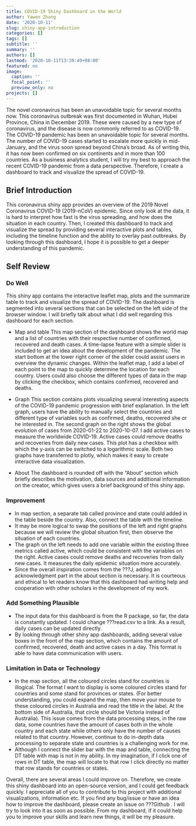 ```yaml
---
title: COVID-19 Shiny Dashboard in the World
author: Yawen Zhang
date: '2020-10-11'
slug: shiny-app-introduction
categories: []
tags: []
subtitle: ''
summary: ''
authors: []
lastmod: '2020-10-11T13:39:49+08:00'
featured: no
image:
  caption: ''
  focal_point: ''
  preview_only: no
projects: []
---
```




The novel coronavirus has been an unavoidable topic for several months now. This coronavirus outbreak was first documented in Wuhan, Hubei Province, China in December 2019. These were caused by a new type of coronavirus, and the disease is now commonly referred to as COVID-19. The COVID-19 pandemic has been an unavoidable topic for several months. The number of COVID-19 cases started to escalate more quickly in mid-January, and the virus soon spread beyond China’s broad. As of writing this, it has now been confirmed on six continents and in more than 100 countries. 
As a business analytics student, I will try my best to approach the recent COVID-19 pandemic from a data perspective. Therefore, I create a dashboard to track and visualize the spread of COVID-19. 


## Brief Introduction

This coronavirus shiny app provides an overview of the 2019 Novel Coronavirus COVID-19 (2019-nCoV) epidemic. Since only look at the data, it is hard to interpret how fast is the virus spreading, and how does the situation in each country. Then, I created this dashboard to track and visualize the spread by providing several interactive plots and tables, including the timeline function and the ability to overlay past outbreaks. By looking through this dashboard, I hope it is possible to get a deeper understanding of this pandemic. 

## Self Review

### Do Well

This shiny app contains the interactive leaflet map, plots and the summarize table to track and visualize the spread of COVID-19. The dashboard is segmented into several sections that can be selected on the left side of the browser window. I will briefly talk about what I did well regarding this dashboard for each section. 

  
  - Map and table
  This map section of the dashboard shows the world map and a list of countries with their respective number of confirmed, recovered and death cases. A time-lapse feature with a simple slider is included to get an idea about the development of the pandemic. The start bottom at the lower right corner of the slider could assist users in overview the dynamic changes. 
Within the leaflet map, I add a label of each point to the map to quickly determine the location for each country. Users could also choose the different types of data in the map by clicking the checkbox, which contains confirmed, recovered and deaths. 

  
  -	Graph
  This section contains plots visualizing several interesting aspects of the COVID-19 pandemic progression with brief explanation. 
In the left graph, users have the ability to manually select the countries and different type of variables such as confirmed, deaths, recovered she or he interested in. 
The second graph on the right shows the global evolution of cases from 2020-01-22 to 2020-10-07. I add active cases to measure the worldwide COVID-19. Active cases could remove deaths and recoveries from daily new cases.  This plot has a checkbox with which the y-axis can be switched to a logarithmic scale. 
  Both two graphs have transferred to plotly, which makes it easy to create interactive data visualization. 
  
  -	About 
  The dashboard is rounded off with the “About” section which briefly describes the motivation, data sources and additional information on the creator, which gives users a brief background of this shiny app. 
  
### Improvement

  -	In map section, a separate tab called province and state could added in the table beside the country. Also, connect the table with the timeline. 
  -	It may be more logical to swap the positions of the left and right graphs because we will review the global situation first, then observe the situation of each countries. 
  -	The graph on the left needs to add one variable within the existing three metrics called active, which could be consistent with the variables on the right. Active cases could remove deaths and recoveries from daily new cases. It measures the daily epidemic situation more accurately. 
  -	Since the overall inspiration comes from the ???J, adding an acknowledgment part in the about section is necessary. It is courteous and ethical to let readers know that this dashboard had writing help and cooperation with other scholars in the development of my work. 
  
### Add Something Plausible

  -	The input data for this dashboard is from the R package, so far, the data is constantly updated. I could change ???read.csv to a link. As a result, daily cases can be updated directly. 
  -	By looking through other shiny app dashboards, adding several value boxes in the front of the map section, which contains the amount of confirmed, recovered, death and active cases in a day. This format is able to have data communication with users. 
  
### Limitation in Data or Technology

  -	In the map section, all the coloured circles stand for countries is illogical. The format I want to display is some coloured circles stand for countries and some stand for provinces or states. (For better understanding, you could expand the map, then move your mouse to these coloured circles in Australia and read the title in the label. At the bottom side of Australia, that circle should be Victoria instead of Australia). This issue comes from the data processing steps, in the raw data, some countries have the amount of cases both in the whole country and each state while others only have the number of causes related to that country.  However, continue to do in-depth data processing to separate state and countries is a challenging work for me. 
  -	Although I connect the slider bar with the map and table, connecting the DT table with map is not in my ability. In my imagination, if I click one of rows in DT table, the map will locate to that row I click directly no matter that row stands for countries or states. 
  
  
Overall, there are several areas I could improve on. Therefore, we create this shiny dashboard into an open-source version, and I could get feedback quickly. I appreciate all of you to contribute to this project with additional visualizations, information etc. If you find any bug/issue or have an idea how to improve the dashboard, please create an issue on ???Github . I will try to look into it as soon as possible. From my dashboard, if it could help you to improve your skills and learn new things, it will be my pleasure. 






